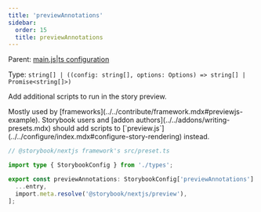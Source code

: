 ```yaml
---
title: 'previewAnnotations'
sidebar:
  order: 15
  title: previewAnnotations
---
```


Parent: [main.js|ts configuration](./main-config.mdx)

Type: `string[] | ((config: string[], options: Options) => string[] | Promise<string[]>)`

Add additional scripts to run in the story preview.

<Callout variant="info" icon="💡">
  Mostly used by [frameworks](../../contribute/framework.mdx#previewjs-example). Storybook users and [addon authors](../../addons/writing-presets.mdx) should add scripts to [`preview.js`](../../configure/index.mdx#configure-story-rendering) instead.
</Callout>

```ts
// @storybook/nextjs framework's src/preset.ts

import type { StorybookConfig } from './types';

export const previewAnnotations: StorybookConfig['previewAnnotations'] = (entry = []) => [
  ...entry,
  import.meta.resolve('@storybook/nextjs/preview'),
];
```
